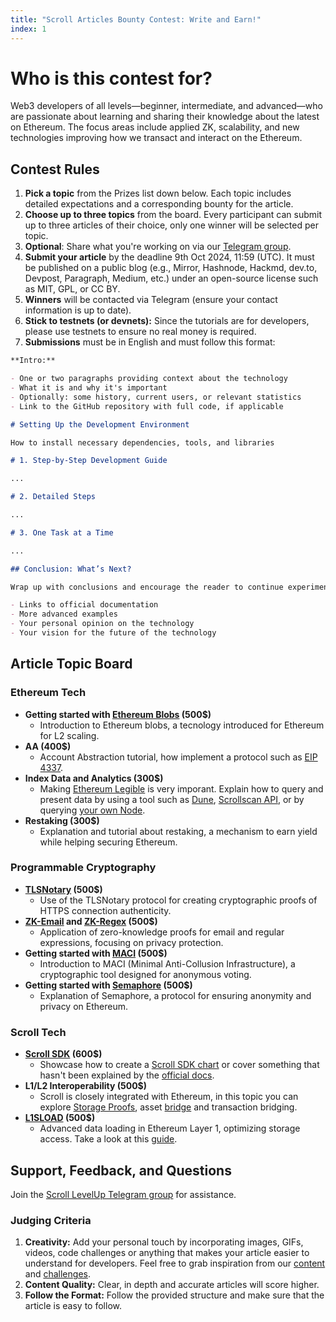 ```yaml
---
title: "Scroll Articles Bounty Contest: Write and Earn!"
index: 1
---
```


# Who is this contest for?

Web3 developers of all levels—beginner, intermediate, and advanced—who are passionate about learning and sharing their knowledge about the latest on Ethereum. The focus areas include applied ZK, scalability, and new technologies improving how we transact and interact on the Ethereum.

## Contest Rules

1. **Pick a topic** from the Prizes list down below. Each topic includes detailed expectations and a corresponding bounty for the article.
2. **Choose up to three topics** from the board. Every participant can submit up to three articles of their choice, only one winner will be selected per topic.
3. **Optional**: Share what you're working on via our [Telegram group](https://t.me/+0tvdw8QMJBMyOTli).
4. **Submit your article** by the deadline 9th Oct 2024, 11:59 (UTC). It must be published on a public blog (e.g., Mirror, Hashnode, Hackmd, dev.to, Devpost, Paragraph, Medium, etc.) under an open-source license such as MIT, GPL, or CC BY.
5. **Winners** will be contacted via Telegram (ensure your contact information is up to date).
6. **Stick to testnets (or devnets):** Since the tutorials are for developers, please use testnets to ensure no real money is required.
7. **Submissions** must be in English and must follow this format:

```markdown
**Intro:**

- One or two paragraphs providing context about the technology
- What it is and why it's important
- Optionally: some history, current users, or relevant statistics
- Link to the GitHub repository with full code, if applicable

# Setting Up the Development Environment

How to install necessary dependencies, tools, and libraries

# 1. Step-by-Step Development Guide

...

# 2. Detailed Steps

...

# 3. One Task at a Time

...

## Conclusion: What’s Next?

Wrap up with conclusions and encourage the reader to continue experimenting. You can include:

- Links to official documentation
- More advanced examples
- Your personal opinion on the technology
- Your vision for the future of the technology
```

## Article Topic Board

### Ethereum Tech

- **Getting started with [Ethereum Blobs](https://eips.ethereum.org/EIPS/eip-4844) (500$)**
  - Introduction to Ethereum blobs, a tecnology introduced for Ethereum for L2 scaling.
- **AA (400$)**
  - Account Abstraction tutorial, how implement a protocol such as [EIP 4337](https://eips.ethereum.org/EIPS/eip-4337).
- **Index Data and Analytics (300$)**
  - Making [Ethereum Legible](https://vitalik.eth.limo/general/2024/09/28/alignment.html) is very imporant. Explain how to query and present data by using a tool such as [Dune](https://dune.com/), [Scrollscan API](https://docs.scrollscan.com/), or by querying [your own Node](https://docs.scroll.io/en/developers/guides/running-a-scroll-node/).
- **Restaking (300$)**
  - Explanation and tutorial about restaking, a mechanism to earn yield while helping securing Ethereum.

### Programmable Cryptography

- **[TLSNotary](https://tlsnotary.org/) (500$)**
  - Use of the TLSNotary protocol for creating cryptographic proofs of HTTPS connection authenticity.
- **[ZK-Email](https://prove.email/) and [ZK-Regex](https://github.com/zkemail/zk-regex) (500$)**
  - Application of zero-knowledge proofs for email and regular expressions, focusing on privacy protection.
- **Getting started with [MACI](https://maci.pse.dev/) (500$)**
  - Introduction to MACI (Minimal Anti-Collusion Infrastructure), a cryptographic tool designed for anonymous voting.
- **Getting started with [Semaphore](https://semaphore.pse.dev/) (500$)**
  - Explanation of Semaphore, a protocol for ensuring anonymity and privacy on Ethereum.

### Scroll Tech

- **[Scroll SDK](https://docs.scroll.io/en/sdk/) (600$)**
  - Showcase how to create a [Scroll SDK chart](https://github.com/scroll-tech/scroll-sdk/tree/develop/charts) or cover something that hasn't been explained by the [official docs](https://docs.scroll.io/en/sdk/).
- **L1/L2 Interoperability (500$)**
  - Scroll is closely integrated with Ethereum, in this topic you can explore [Storage Proofs](https://docs.scroll.io/en/technology/sequencer/zktrie/), asset [bridge](https://docs.scroll.io/en/developers/l1-and-l2-bridging/) and transaction bridging.
- **[L1SLOAD](https://scroll.io/blog/towards-the-wallet-endgame-with-keystore) (500$)**
  - Advanced data loading in Ethereum Layer 1, optimizing storage access. Take a look at this [guide](https://www.levelup.xyz/content/l1sload-guide-read-the-l1-state-from-l2).

## Support, Feedback, and Questions

Join the [Scroll LevelUp Telegram group](https://t.me/+0tvdw8QMJBMyOTli) for assistance.

### Judging Criteria

1. **Creativity:** Add your personal touch by incorporating images, GIFs, videos, code challenges or anything that makes your article easier to understand for developers. Feel free to grab inspiration from our [content](/content) and [challenges](/challenges).
2. **Content Quality:** Clear, in depth and accurate articles will score higher.
3. **Follow the Format:** Follow the provided structure and make sure that the article is easy to follow.
